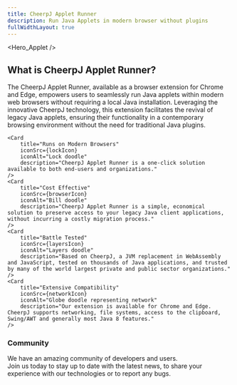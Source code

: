 ```yaml
---
title: CheerpJ Applet Runner
description: Run Java Applets in modern browser without plugins
fullWidthLayout: true
---
```



<Hero_Applet />

<section class="w-full max-w-prose mx-auto text-lg leading-normal px-2 py-16 text-pretty">
	<h2 class="text-3xl font-semibold text-primary-500 mb-4">
		What is CheerpJ Applet Runner?
	</h2>
	<p>
		The CheerpJ Applet Runner, available as a browser extension for Chrome and
		Edge, empowers users to seamlessly run Java applets within modern web
		browsers without requiring a local Java installation. Leveraging the
		innovative CheerpJ technology, this extension facilitates the revival of
		legacy Java applets, ensuring their functionality in a contemporary browsing
		environment without the need for traditional Java plugins.
	</p>
</section>

<section
	class="w-full max-w-screen-2xl mx-auto px-4 sm:px-8 space-y-4 flex flex-wrap items-center justify-center p-10"
	id="features"
>
	<Card
		title="Applets without Java Desktop"
		iconSrc={sparkleIcon}
		iconAlt="Sparkles doodle"
		description="Run Java Applets without a local Java installation, all within your browser."
	/>
	<Card
		title="Easy to Use"
		iconSrc={rocketIcon}
		iconAlt="Rocket doodle"
		description="CheerpJ Applet Runner is a one-click solution available to both end-users and organizations."
	/>

	<Card
		title="Runs on Modern Browsers"
		iconSrc={lockIcon}
		iconAlt="Lock doodle"
		description="CheerpJ Applet Runner is a one-click solution available to both end-users and organizations."
	/>
	<Card
		title="Cost Effective"
		iconSrc={browserIcon}
		iconAlt="Bill doodle"
		description="CheerpJ Applet Runner is a simple, economical solution to preserve access to your legacy Java client applications, without incurring a costly migration process."
	/>
	<Card
		title="Battle Tested"
		iconSrc={layersIcon}
		iconAlt="Layers doodle"
		description="Based on CheerpJ, a JVM replacement in WebAssembly and JavaScript, tested on thousands of Java applications, and trusted by many of the world largest private and public sector organizations."
	/>
	<Card
		title="Extensive Compatibility"
		iconSrc={networkIcon}
		iconAlt="Globe doodle representing network"
		description="Our extension is available for Chrome and Edge. CheerpJ supports networking, file systems, access to the clipboard, Swing/AWT and generally most Java 8 features."
	/>
</section>
<section class="px-4 sm:px-8 py-16 space-y-4 m-auto mb-10 flex col-span-1 items-center justify-center rounded-lg">
	<div>
		<h3 class="font-semibold sm:text-3xl md:text-4xl">Community</h3>
		<p class="pt-4 text-stone-400 leading-7">
			We have an amazing community of developers and users. <br />
			Join us today to stay up to date with the latest news, to share your experience
			with our technologies or to report any bugs.
		</p>
		<div class="mt-4 flex flex-wrap gap-4 pt-5">
			<LinkButton
				href="https://github.com/leaningtech/cheerpj-applet-runner"
				label="Report a bug"
				type="primary"
				iconRight="mdi:github"
			/>
			<LinkButton
				href={DISCORD_URL}
				label="Join the community"
				type="discord"
				iconRight="ic:baseline-discord"
			/>
			<LinkButton
				href="/cheerpj-applet-runner/getting-started"
				label="Documentation"
				type="secondary"
				iconRight="iconoir:google-docs"
			/>
		</div>
	</div>
</section>

